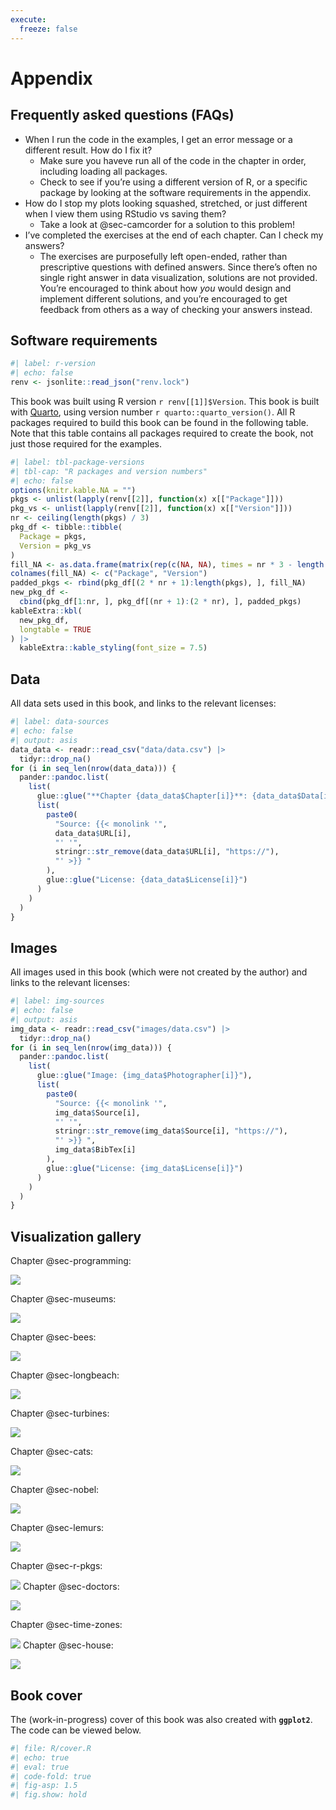 ```yaml
---
execute: 
  freeze: false
---
```


# Appendix {.unnumbered .appendix}

## Frequently asked questions (FAQs)

* When I run the code in the examples, I get an error message or a different result. How do I fix it?
  * Make sure you haveve run all of the code in the chapter in order, including loading all packages.
  * Check to see if you're using a different version of R, or a specific package by looking at the software requirements in the appendix.
  
* How do I stop my plots looking squashed, stretched, or just different when I view them using RStudio vs saving them?
  * Take a look at @sec-camcorder for a solution to this problem!
  
* I've completed the exercises at the end of each chapter. Can I check my answers?
  * The exercises are purposefully left open-ended, rather than prescriptive questions with defined answers. Since there's often no single right answer in data visualization, solutions are not provided. You're encouraged to think about how *you* would design and implement different solutions, and you're encouraged to get feedback from others as a way of checking your answers instead.

## Software requirements {.unnumbered}

```r
#| label: r-version
#| echo: false
renv <- jsonlite::read_json("renv.lock")
```

This book was built using R version `r renv[[1]]$Version`. This book is built with [Quarto](https://quarto.org/), using version number `r quarto::quarto_version()`. All R packages required to build this book can be found in the following table. Note that this table contains all packages required to create the book, not just those required for the examples.

```r
#| label: tbl-package-versions
#| tbl-cap: "R packages and version numbers"
#| echo: false
options(knitr.kable.NA = "")
pkgs <- unlist(lapply(renv[[2]], function(x) x[["Package"]]))
pkg_vs <- unlist(lapply(renv[[2]], function(x) x[["Version"]]))
nr <- ceiling(length(pkgs) / 3)
pkg_df <- tibble::tibble(
  Package = pkgs,
  Version = pkg_vs
)
fill_NA <- as.data.frame(matrix(rep(c(NA, NA), times = nr * 3 - length(pkgs)), ncol = 2))
colnames(fill_NA) <- c("Package", "Version")
padded_pkgs <- rbind(pkg_df[(2 * nr + 1):length(pkgs), ], fill_NA)
new_pkg_df <-
  cbind(pkg_df[1:nr, ], pkg_df[(nr + 1):(2 * nr), ], padded_pkgs)
kableExtra::kbl(
  new_pkg_df,
  longtable = TRUE
) |>
  kableExtra::kable_styling(font_size = 7.5)
```

## Data {.unnumbered}

All data sets used in this book, and links to the relevant licenses:

```r
#| label: data-sources
#| echo: false
#| output: asis
data_data <- readr::read_csv("data/data.csv") |>
  tidyr::drop_na()
for (i in seq_len(nrow(data_data))) {
  pander::pandoc.list(
    list(
      glue::glue("**Chapter {data_data$Chapter[i]}**: {data_data$Data[i]} {data_data$BibTex[i]}"),
      list(
        paste0(
          "Source: {{< monolink '",
          data_data$URL[i],
          "' '",
          stringr::str_remove(data_data$URL[i], "https://"),
          "' >}} "
        ),
        glue::glue("License: {data_data$License[i]}")
      )
    )
  )
}
```

## Images {.unnumbered}

All images used in this book (which were not created by the author) and links to the relevant licenses:

```r
#| label: img-sources
#| echo: false
#| output: asis
img_data <- readr::read_csv("images/data.csv") |>
  tidyr::drop_na()
for (i in seq_len(nrow(img_data))) {
  pander::pandoc.list(
    list(
      glue::glue("Image: {img_data$Photographer[i]}"),
      list(
        paste0(
          "Source: {{< monolink '",
          img_data$Source[i],
          "' '",
          stringr::str_remove(img_data$Source[i], "https://"),
          "' >}} ",
          img_data$BibTex[i]
        ),
        glue::glue("License: {img_data$License[i]}")
      )
    )
  )
}
```

::: {.content-visible when-format="html"}

## Visualization gallery {.unnumbered}

Chapter @sec-programming:

![](images/final/programming-languages.png){fig-align="center" fig-alt="A faceted dumbbell chart showing time between language appearance and last activity, for the top 10 languages that use each of #, //, and ; as a comment symbol, with labels added to denote the langauge and rank."}

Chapter @sec-museums:

![](images/final/museums.png){fig-align="center" fig-alt="A styled version of a small multiple line chart, with each of 10 categories highlighted. Chart has a custom font, colored background, and nice spacing."}


Chapter @sec-bees:

![](images/final/bee-colonies.png){fig-align="center" fig-alt="A 6x6 grid with each grid square denoting a year between 2015-2020, and one of California, North Dakota, Florida, Texas, Idaho, or South Dakota. Within each square, the density of points represents the number of bee colonies. The design is much more minimal, with the black background of the grid squares allowing the yellow points to be more easily seen due to the higher contrast."}


Chapter @sec-longbeach:

![](images/final/animal-intakes.png){fig-align="center" fig-alt="Final styling of gauge chart which shows number of animal surrenders in 2017 and 2023 for different animal types."}


Chapter @sec-turbines:

![](images/final/wind-turbines.png){fig-align="center" fig-alt="Pictogram showing the number of turbines per time period in each region, with colored text in the subtitle indicating which color maps to each region."}


Chapter @sec-cats:

![](images/final/cats.png){fig-align="center" fig-alt="Bubble plot of the relationship between the age of pet cats and the average amount of time they spend indoors. The text is correctly formatted, and the legend appears inset with a clear border between it and the plot."}

Chapter @sec-nobel:

![](images/final/nobel-laureates.png){fig-align="center" fig-alt="The names of Nobel Prize in Physics awardees arranged in an anti-clockwise direction, with female awardees highlighted in a darker color."}

Chapter @sec-lemurs:

![](images/final/lemurs.png){fig-align="center" fig-alt="Scatter plot of how the weights of red ruffed lemurs change with age, with an image of a red ruffed lemur overlaid in the bottom right corner."}

Chapter @sec-r-pkgs:

![](images/final/r-packages.png){fig-align="center" fig-alt="Faceted area charts showing package use over time for each of the 8 core tidyverse packages. Hex stickers have replaced the text labels on the facets."}
Chapter @sec-doctors:

![](images/final/doctors.png){fig-align="center" fig-alt="Final styled plot showing a map of the world, with title inside a blue banner and a horizontal colorbar legend at the bottom right of the page."}

Chapter @sec-time-zones:

![](images/final/time-zones.png){fig-align="center" fig-alt="Points representing different time zone locations on a world map, with points colored by geographical region. Title and subtitle are shown in the bottom left, with an inset bar chart shown on the bottom right being used as a legend."}
Chapter @sec-house:

![](images/final/us-elections.png){fig-align="center" fig-alt="Faceted area chart arranged in a grid shaped like the United States, showing percentage of votes per party over time. An enlarged version of the area chart for California is used as a legend on the left hand side."}

## Book cover {.unnumbered}

The (work-in-progress) cover of this book was also created with **`ggplot2`**. The code can be viewed below.

```r
#| file: R/cover.R
#| echo: true
#| eval: true
#| code-fold: true
#| fig-asp: 1.5
#| fig.show: hold
```

:::
